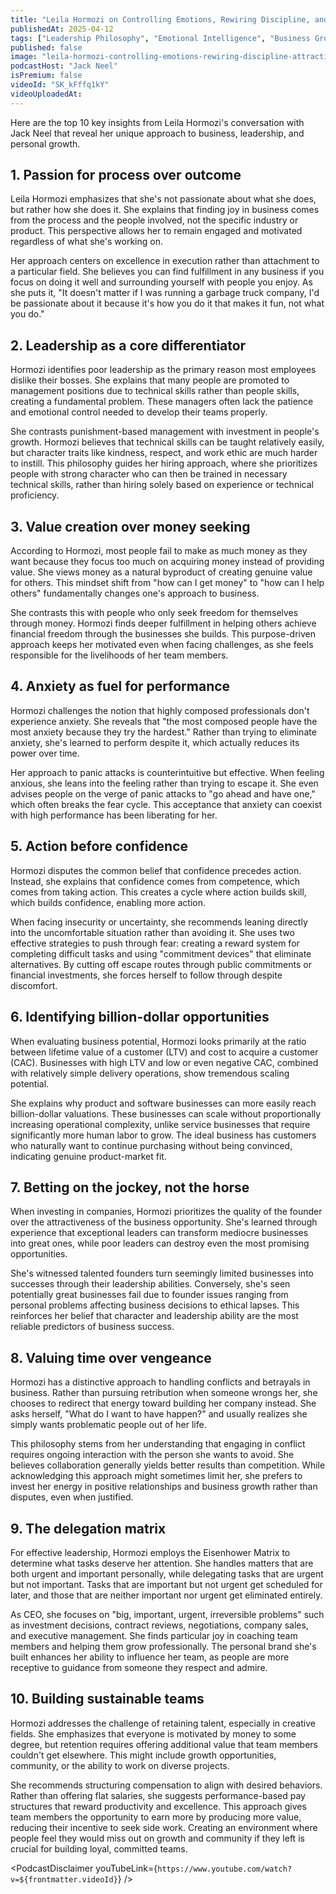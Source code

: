 ```yaml
---
title: "Leila Hormozi on Controlling Emotions, Rewiring Discipline, and Attracting Elite Teams"
publishedAt: 2025-04-12
tags: ["Leadership Philosophy", "Emotional Intelligence", "Business Growth"]
published: false
image: "leila-hormozi-controlling-emotions-rewiring-discipline-attracting-elite-teams.jpg"
podcastHost: "Jack Neel"
isPremium: false
videoId: "SK_kFffq1kY"
videoUploadedAt:
---
```



<PodcastSummaryPageLayout frontmatter={frontmatter}>

Here are the top 10 key insights from Leila Hormozi's conversation with Jack Neel that reveal her unique approach to business, leadership, and personal growth.

## 1. Passion for process over outcome

Leila Hormozi emphasizes that she's not passionate about what she does, but rather how she does it. She explains that finding joy in business comes from the process and the people involved, not the specific industry or product. This perspective allows her to remain engaged and motivated regardless of what she's working on.

Her approach centers on excellence in execution rather than attachment to a particular field. She believes you can find fulfillment in any business if you focus on doing it well and surrounding yourself with people you enjoy. As she puts it, "It doesn't matter if I was running a garbage truck company, I'd be passionate about it because it's how you do it that makes it fun, not what you do."

## 2. Leadership as a core differentiator

Hormozi identifies poor leadership as the primary reason most employees dislike their bosses. She explains that many people are promoted to management positions due to technical skills rather than people skills, creating a fundamental problem. These managers often lack the patience and emotional control needed to develop their teams properly.

She contrasts punishment-based management with investment in people's growth. Hormozi believes that technical skills can be taught relatively easily, but character traits like kindness, respect, and work ethic are much harder to instill. This philosophy guides her hiring approach, where she prioritizes people with strong character who can then be trained in necessary technical skills, rather than hiring solely based on experience or technical proficiency.

## 3. Value creation over money seeking

According to Hormozi, most people fail to make as much money as they want because they focus too much on acquiring money instead of providing value. She views money as a natural byproduct of creating genuine value for others. This mindset shift from "how can I get money" to "how can I help others" fundamentally changes one's approach to business.

She contrasts this with people who only seek freedom for themselves through money. Hormozi finds deeper fulfillment in helping others achieve financial freedom through the businesses she builds. This purpose-driven approach keeps her motivated even when facing challenges, as she feels responsible for the livelihoods of her team members.

## 4. Anxiety as fuel for performance

Hormozi challenges the notion that highly composed professionals don't experience anxiety. She reveals that "the most composed people have the most anxiety because they try the hardest." Rather than trying to eliminate anxiety, she's learned to perform despite it, which actually reduces its power over time.

Her approach to panic attacks is counterintuitive but effective. When feeling anxious, she leans into the feeling rather than trying to escape it. She even advises people on the verge of panic attacks to "go ahead and have one," which often breaks the fear cycle. This acceptance that anxiety can coexist with high performance has been liberating for her.

## 5. Action before confidence

Hormozi disputes the common belief that confidence precedes action. Instead, she explains that confidence comes from competence, which comes from taking action. This creates a cycle where action builds skill, which builds confidence, enabling more action.

When facing insecurity or uncertainty, she recommends leaning directly into the uncomfortable situation rather than avoiding it. She uses two effective strategies to push through fear: creating a reward system for completing difficult tasks and using "commitment devices" that eliminate alternatives. By cutting off escape routes through public commitments or financial investments, she forces herself to follow through despite discomfort.

## 6. Identifying billion-dollar opportunities

When evaluating business potential, Hormozi looks primarily at the ratio between lifetime value of a customer (LTV) and cost to acquire a customer (CAC). Businesses with high LTV and low or even negative CAC, combined with relatively simple delivery operations, show tremendous scaling potential.

She explains why product and software businesses can more easily reach billion-dollar valuations. These businesses can scale without proportionally increasing operational complexity, unlike service businesses that require significantly more human labor to grow. The ideal business has customers who naturally want to continue purchasing without being convinced, indicating genuine product-market fit.

## 7. Betting on the jockey, not the horse

When investing in companies, Hormozi prioritizes the quality of the founder over the attractiveness of the business opportunity. She's learned through experience that exceptional leaders can transform mediocre businesses into great ones, while poor leaders can destroy even the most promising opportunities.

She's witnessed talented founders turn seemingly limited businesses into successes through their leadership abilities. Conversely, she's seen potentially great businesses fail due to founder issues ranging from personal problems affecting business decisions to ethical lapses. This reinforces her belief that character and leadership ability are the most reliable predictors of business success.

## 8. Valuing time over vengeance

Hormozi has a distinctive approach to handling conflicts and betrayals in business. Rather than pursuing retribution when someone wrongs her, she chooses to redirect that energy toward building her company instead. She asks herself, "What do I want to have happen?" and usually realizes she simply wants problematic people out of her life.

This philosophy stems from her understanding that engaging in conflict requires ongoing interaction with the person she wants to avoid. She believes collaboration generally yields better results than competition. While acknowledging this approach might sometimes limit her, she prefers to invest her energy in positive relationships and business growth rather than disputes, even when justified.

## 9. The delegation matrix

For effective leadership, Hormozi employs the Eisenhower Matrix to determine what tasks deserve her attention. She handles matters that are both urgent and important personally, while delegating tasks that are urgent but not important. Tasks that are important but not urgent get scheduled for later, and those that are neither important nor urgent get eliminated entirely.

As CEO, she focuses on "big, important, urgent, irreversible problems" such as investment decisions, contract reviews, negotiations, company sales, and executive management. She finds particular joy in coaching team members and helping them grow professionally. The personal brand she's built enhances her ability to influence her team, as people are more receptive to guidance from someone they respect and admire.

## 10. Building sustainable teams

Hormozi addresses the challenge of retaining talent, especially in creative fields. She emphasizes that everyone is motivated by money to some degree, but retention requires offering additional value that team members couldn't get elsewhere. This might include growth opportunities, community, or the ability to work on diverse projects.

She recommends structuring compensation to align with desired behaviors. Rather than offering flat salaries, she suggests performance-based pay structures that reward productivity and excellence. This approach gives team members the opportunity to earn more by producing more value, reducing their incentive to seek side work. Creating an environment where people feel they would miss out on growth and community if they left is crucial for building loyal, committed teams.

<PodcastDisclaimer
  youTubeLink={`https://www.youtube.com/watch?v=${frontmatter.videoId}`}
/>

</PodcastSummaryPageLayout>

